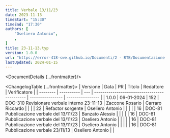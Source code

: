 ```yaml
---
title: Verbale 13/11/23
date: 2023-11-13
timeStart: "15:30"
timeEnd: "17:30"
authors: [
	"Oseliero Antonio",
	,
]
title: 23-11-13.typ
version: 1.0.0
url: "https://error-418-swe.github.io/Documenti/2 - RTB/Documentazione interna/Verbali/23-11-13_v1.0.0.pdf"
lastUpdated: 2024-01-15
---
```



<DocumentDetails {...frontmatter}/>

<ChangelogTable {...frontmatter}>
| Versione | Data       | PR  | Titolo                                       | Redattore        | Verificatore     |
| -------- | ---------- | --- | -------------------------------------------- | ---------------- | ---------------- |
| 1.0.0    | 06-01-2024 | 152 | DOC-310 Revisionare verbale interno 23-11-13 | Zaccone Rosario  | Carraro Riccardo |
|          |            | 22  | Refactor sorgente                            | Oseliero Antonio |                  |
|          |            | 16  | DOC-81 Pubblicazione verbale del 13/11/23    | Banzato Alessio  |                  |
|          |            | 16  | DOC-81 Pubblicazione verbale del 13/11/23    | Oseliero Antonio |                  |
|          |            | 16  | DOC-81 Pubblicazione verbale del 13/11/23    | Oseliero Antonio |                  |
|          |            | 16  | DOC-81 Pubblicazione verbale 23/11/13        | Oseliero Antonio |                  |
</ChangelogTable>

